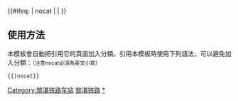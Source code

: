 {{鐵道路線|
| 模板名稱 = 黎湛铁路
| 名稱 = [[黎湛铁路]]
| 代表色 = #0033C9
| Logo = [[File:China Railways.svg|17px]]
| 背景顏色 = #FFFFFF
| 車站列表 = [[黎塘站|黎塘]] - [[凤鸣站 (广西壮族自治区)|凤鸣]] - [[黄练站|黄练]] - [[覃塘站|覃塘]] - [[根竹站|根竹]] - [[贵港站|贵港]] - [[八塘站|八塘]] - [[桥圩站|桥圩]] - [[石鼓塘站|石鼓塘]] - [[兴业站|兴业]] - [[仁东站|仁东]] - [[玉林站|玉林]] - [[马坡站|<s>马坡</s>]] - [[米场站|米场]] - [[陆川站|陆川]] - [[美坡站|<s>美坡</s>]] - [[吹塘站|吹塘]] - [[文地站|文地]] - [[飞凤坡站|飞凤坡]] - [[河唇站|河唇]] - [[高田站 (广东省)|高田]] - [[廉江站|廉江]] - [[长岭站|<s>长岭</s>]] - [[附城站|<s>附城</s>]] - [[遂溪站|遂溪]] - [[塘口站|塘口]] - [[湛江北站 (1955年)|<s>湛江北</s>]] - [[湛江站|湛江]]
}}
<includeonly>{{#ifeq: {{{1}}} | nocat | <!--空--> | [[Category:黎湛铁路车站]] }}</includeonly><noinclude>

==使用方法==
本模板會自動把引用它的頁面加入分類。引用本模板時使用下列語法，可以避免加入分類：<small>（注意nocat必須為英文小寫）</small>
 <nowiki>{{</nowiki>{{PAGENAME}}<nowiki>|nocat}}</nowiki>
[[Category:中國鐵路路線模板|黎湛铁路]]
[[Category:黎湛铁路车站|*]]
</noinclude>
